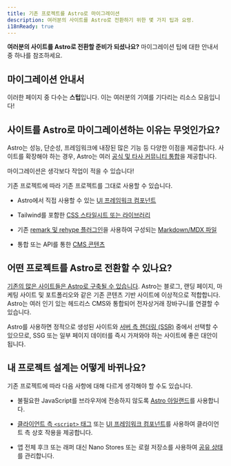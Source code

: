 ```yaml
---
title: 기존 프로젝트를 Astro로 마이그레이션
description: 여러분의 사이트를 Astro로 전환하기 위한 몇 가지 팁과 요령.
i18nReady: true
---
```


**여러분의 사이트를 Astro로 전환할 준비가 되셨나요?** 마이그레이션 팁에 대한 안내서 중 하나를 참조하세요.

## 마이그레이션 안내서

<MigrationGuidesNav />

이러한 페이지 중 다수는 **스텁**입니다. 이는 여러분의 기여를 기다리는 리소스 모음입니다!

## 사이트를 Astro로 마이그레이션하는 이유는 무엇인가요?

Astro는 성능, 단순성, 프레임워크에 내장된 많은 기능 등 다양한 이점을 제공합니다. 사이트를 확장해야 하는 경우, Astro는 여러 [공식 및 타사 커뮤니티 통합](https://astro.build/integrations)을 제공합니다.

마이그레이션은 생각보다 작업이 적을 수 있습니다!

기존 프로젝트에 따라 기존 프로젝트를 그대로 사용할 수 있습니다.

- Astro에서 직접 사용할 수 있는 [UI 프레임워크 컴포넌트](/ko/guides/framework-components/)

- Tailwind를 포함한 [CSS 스타일시트 또는 라이브러리](/ko/guides/styling/)

- 기존 [remark 및 rehype 플러그인](/ko/guides/markdown-content/#markdown-및-mdx-구성)을 사용하여 구성되는 [Markdown/MDX 파일](/ko/guides/markdown-content/) 

- 통합 또는 API를 통한 [CMS 콘텐츠](/ko/guides/cms/)

## 어떤 프로젝트를 Astro로 전환할 수 있나요?

[기존의 많은 사이트들은 Astro로 구축될 수 있습니다](/ko/concepts/why-astro/). Astro는 블로그, 랜딩 페이지, 마케팅 사이트 및 포트폴리오와 같은 기존 콘텐츠 기반 사이트에 이상적으로 적합합니다. Astro는 여러 인기 있는 헤드리스 CMS와 통합되어 전자상거래 장바구니를 연결할 수 있습니다.

Astro를 사용하면 정적으로 생성된 사이트와 [서버 측 렌더링 (SSR)](/ko/guides/server-side-rendering/) 중에서 선택할 수 있으므로, SSG 또는 일부 페이지 데이터를 즉시 가져와야 하는 사이트에 좋은 대안이 됩니다.

## 내 프로젝트 설계는 어떻게 바뀌나요?

기존 프로젝트에 따라 다음 사항에 대해 다르게 생각해야 할 수도 있습니다.

- 불필요한 JavaScript를 브라우저에 전송하지 않도록 [Astro 아일랜드](/ko/concepts/islands/#아일랜드란)를 사용합니다.

- [클라이언트 측 `<script>` 태그](/ko/guides/client-side-scripts/) 또는 [UI 프레임워크 컴포넌트](/ko/guides/framework-components/)를 사용하여 클라이언트 측 상호 작용을 제공합니다.

- 앱 전체 후크 또는 래퍼 대신 Nano Stores 또는 로컬 저장소를 사용하여 [공유 상태](/ko/recipes/sharing-state-islands/)를 관리합니다.

